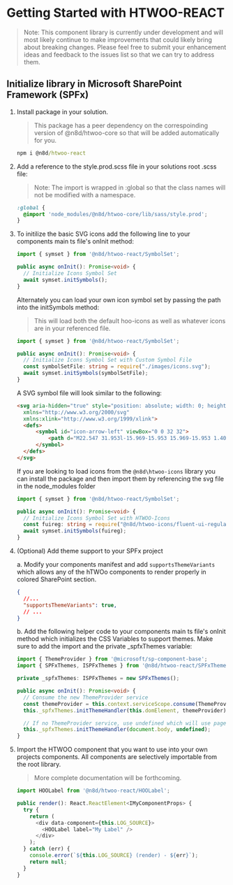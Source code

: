 
<Meta title="Introduction/Getting Started" />

# Getting Started with HTWOO-REACT

>Note: This component library is currently under development and will most likely continue to make improvements that could likely bring about breaking changes.  Please feel free to submit your enhancement ideas and feedback to the issues list so that we can try to address them.

## Initialize library in Microsoft SharePoint Framework (SPFx)

1. Install package in your solution.
    >This package has a peer dependency on the correspoinding version of @n8d/htwoo-core so that will be added automatically for you.

    ```cmd
    npm i @n8d/htwoo-react
    ```

1. Add a reference to the style.prod.scss file in your solutions root .scss file:
    >Note: The import is wrapped in :global so that the class names will not be modified with a namespace.

    ```scss
    :global {
      @import 'node_modules/@n8d/htwoo-core/lib/sass/style.prod';
    }
    ```

1. To initilize the basic SVG icons add the following line to your components main ts file's onInit method:

    ```ts
    import { symset } from '@n8d/htwoo-react/SymbolSet';

    public async onInit(): Promise<void> {
      // Initialize Icons Symbol Set
      await symset.initSymbols();
    }
    ```
    
    Alternately you can load your own icon symbol set by passing the path into the initSymbols method:
    >This will load both the default hoo-icons as well as whatever icons are in your referenced file.
  
    ```ts
    import { symset } from '@n8d/htwoo-react/SymbolSet';

    public async onInit(): Promise<void> {
      // Initialize Icons Symbol Set with Custom Symbol File
      const symbolSetFile: string = require("./images/icons.svg");
      await symset.initSymbols(symbolSetFile);
    }
    ```

    A SVG symbol file will look similar to the following:

    ```html
    <svg aria-hidden="true" style="position: absolute; width: 0; height: 0; overflow: hidden;" version="1.1"
      xmlns="http://www.w3.org/2000/svg"
      xmlns:xlink="http://www.w3.org/1999/xlink">
      <defs>
          <symbol id="icon-arrow-left" viewBox="0 0 32 32">
              <path d="M22.547 31.953l-15.969-15.953 15.969-15.953 1.406 1.406-14.531 14.547 14.531 14.547-1.406 1.406z"></path>
          </symbol>
      </defs>
    </svg>
    ```

    If you are looking to load icons from the `@n8d\htwoo-icons` library you can install the package and then import them by referencing the svg file in the node_modules folder

    ```ts
    import { symset } from '@n8d/htwoo-react/SymbolSet';

    public async onInit(): Promise<void> {
      // Initialize Icons Symbol Set with HTWOO-Icons
      const fuireg: string = require("@n8d/htwoo-icons/fluent-ui-regular/fluent-ui-regular.svg");
      await symset.initSymbols(fuireg);
    }
    ```

1. (Optional) Add theme support to your SPFx project

    a. Modify your components manifest and add `supportsThemeVariants` which allows any of the hTWOo components to render properly in colored SharePoint section.

      ```json
      { 
        //...
        "supportsThemeVariants": true,
        // ...
      }
      ```

    b. Add the following helper code to your components main ts file's onInit method which initializes the CSS Variables to support themes. Make sure to add the import and the private _spfxThemes variable:

    ```ts
    import { ThemeProvider } from '@microsoft/sp-component-base';
    import { SPFxThemes, ISPFxThemes } from '@n8d/htwoo-react/SPFxThemes';
    
    private _spfxThemes: ISPFxThemes = new SPFxThemes();

    public async onInit(): Promise<void> {
      // Consume the new ThemeProvider service
      const themeProvider = this.context.serviceScope.consume(ThemeProvider.serviceKey);
      this._spfxThemes.initThemeHandler(this.domElement, themeProvider);

      // If no ThemeProvider service, use undefined which will use page context
      this._spfxThemes.initThemeHandler(document.body, undefined);
    }
    ```

1. Import the HTWOO component that you want to use into your own projects components. All components are selectively importable from the root library. 
    >More complete documentation will be forthcoming.

    ```ts
    import HOOLabel from '@n8d/htwoo-react/HOOLabel';
    
    public render(): React.ReactElement<IMyComponentProps> {
      try {
        return (
          <div data-component={this.LOG_SOURCE}>
            <HOOLabel label="My Label" />
          </div>
        );
      } catch (err) {
        console.error(`${this.LOG_SOURCE} (render) - ${err}`);
        return null;
      }
    }
    ```

